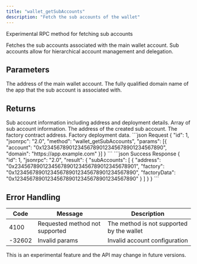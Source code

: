 ```yaml
---
title: "wallet_getSubAccounts"
description: "Fetch the sub accounts of the wallet"
---
```


Experimental RPC method for fetching sub accounts

<Info>
Fetches the sub accounts associated with the main wallet account. Sub accounts allow for hierarchical account management and delegation.
</Info>

## Parameters

<ParamField body="account" type="string" required>
The address of the main wallet account.

<ParamField body="domain" type="string" required>
The fully qualified domain name of the app that the sub account is associated with.
</ParamField>

</ParamField>

## Returns

<ResponseField name="result" type="object" >
Sub account information including address and deployment details.

<Expandable title="Result properties">

<ResponseField name="subAccounts" type="array">
Array of sub account information.

<Expandable title="Sub account properties">

<ResponseField name="address" type="string">
The address of the created sub account.
</ResponseField>

<ResponseField name="factory" type="string">
The factory contract address.
</ResponseField>

<ResponseField name="factoryData" type="string">
Factory deployment data.
</ResponseField>

</Expandable>
</ResponseField>

</Expandable>
</ResponseField>

<RequestExample>
```json Request
{
  "id": 1,
  "jsonrpc": "2.0",
  "method": "wallet_getSubAccounts",
  "params": [{
    "account": "0x1234567890123456789012345678901234567890",
    "domain": "https://app.example.com"
  }]
}
```
</RequestExample>

<ResponseExample>
```json Success Response
{
  "id": 1,
  "jsonrpc": "2.0",
  "result": {
    "subAccounts": [
      {
        "address": "0x2345678901234567890123456789012345678901",
        "factory": "0x1234567890123456789012345678901234567890",
        "factoryData": "0x1234567890123456789012345678901234567890"
      }
    ]
  }
}
```
</ResponseExample>

## Error Handling

| Code | Message                        | Description |
| ---- | ------------------------------ | ----------- |
| 4100 | Requested method not supported | The method is not supported by the wallet |
| -32602 | Invalid params                 | Invalid account configuration |

<Warning>
This is an experimental feature and the API may change in future versions.
</Warning>

